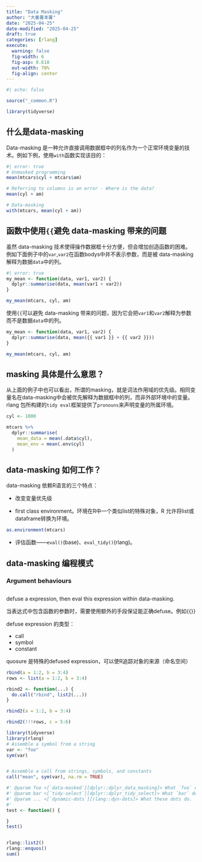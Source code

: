 ```yaml
---
title: "Data Masking"
author: "大番薯本薯"
date: "2025-04-25"
date-modified: "2025-04-25"
draft: true
categories: [rlang]
execute:
  warning: false
  fig-width: 6
  fig-asp: 0.618
  out-width: 70%
  fig-align: center
---
```


```r
#| echo: false

source("_common.R")
```

```r
library(tidyverse)
```

## 什么是data-masking

Data-masking 是一种允许直接调用数据框中的列名作为一个正常环境变量的技术。例如下例，使用`with`函数实现该目的：

```r
#| error: true
# Unmasked programming
mean(mtcars$cyl + mtcars$am)

# Referring to columns is an error - Where is the data?
mean(cyl + am)

# Data-masking
with(mtcars, mean(cyl + am))
```

## 函数中使用`{{`避免 data-masking 带来的问题

虽然 data-masking 技术使得操作数据框十分方便，但会增加创造函数的困难。例如下面例子中的`var`,`var2`在函数bodys中并不表示参数，而是被 data-masking 解释为数据`data`中的列。

```r
#| error: true
my_mean <- function(data, var1, var2) {
  dplyr::summarise(data, mean(var1 + var2))
}

my_mean(mtcars, cyl, am)
```

使用`{{`可以避免 data-masking 带来的问题，因为它会把`var1`和`var2`解释为参数而不是数据`data`中的列。

```r
my_mean <- function(data, var1, var2) {
  dplyr::summarise(data, mean({{ var1 }} + {{ var2 }}))
}

my_mean(mtcars, cyl, am)
```

## masking 具体是什么意思？

从上面的例子中也可以看出，所谓的masking，就是词法作用域的优先级。相同变量名在data-masking中会被优先解释为数据框中的列，而非外部环境中的变量。rlang 包所构建的`tidy eval`框架提供了`pronouns`来声明变量的所属环境。

```r
cyl <- 1000

mtcars %>%
  dplyr::summarise(
    mean_data = mean(.data$cyl),
    mean_env = mean(.env$cyl)
  )
```

## data-masking 如何工作？

data-masking 依赖R语言的三个特点：

-   改变变量优先级

-   first class environment。环境在R中一个类似list的特殊对象，R 允许将list或dataframe转换为环境。

```r
as.environment(mtcars)
```

-   评估函数——`eval()`(base)、`eval_tidy()`(rlang)。


## data-masking 编程模式


### Argument behaviours


##

defuse a expression, then eval this expression within data-masking.

当表达式中包含函数的参数时，需要使用额外的手段保证能正确defuse。例如{{}}

defuse expression 的类型：

-   call
-   symbol
-   constant



quosure 是特殊的defused expression，可以使R追踪对象的来源（命名空间）

```r
rbind(a = 1:2, b = 3:4)
rows <- list(a = 1:2, b = 3:4)

rbind2 <- function(...) {
  do.call("rbind", list2(...))
}

rbind2(a = 1:2, b = 3:4)

rbind2(!!!rows, c = 5:6)

```



```r
library(tidyverse)
library(rlang)
# Assemble a symbol from a string
var <- "foo"
sym(var)


# Assemble a call from strings, symbols, and constants
call("mean", sym(var), na.rm = TRUE)

```


```r
#' @param foo <[`data-masked`][dplyr::dplyr_data_masking]> What `foo` does.
#' @param bar <[`tidy-select`][dplyr::dplyr_tidy_select]> What `bar` does.
#' @param ... <[`dynamic-dots`][rlang::dyn-dots]> What these dots do.
#'
test <- function() {

}
test()


rlang::list2()
rlang::enquos()
sum()
```

